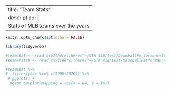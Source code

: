 
---
title: "Team Stats"
description: |
  Stats of MLB teams over the years
---

```r
knitr::opts_chunk$set(echo = FALSE)

```


```r
library(tidyverse)
```

```r
#teamsBat <- read_csv2(here::here("~/STA 418/test/baseballPerformanceIndicators/data_dump"))
#teamsPitch <- read_csv2(here::here("~/STA 418/test/baseballPerformanceIndicators/data_dump"))

```


```r
#teamsBat %>%
#  filter(year %in% c(2000:2020)) %>%
 # ggplot() + 
  #geom_boxplot(mapping = aes(x = BA, y = Tm))


```